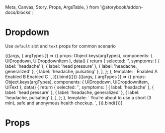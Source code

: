   Meta, Canvas, Story, Props, ArgsTable,
} from '@storybook/addon-docs/blocks';

<Meta
  title="Molecules/Dropdown"
  component={UiDropdown}
/>

# Dropdown

Use `default` slot and `text` props for common scenario

<Canvas>
  <Story
    name="Common"
    height="80px"
    args={{
      text: 'Dropdown toggle',
    }}
  >
    {((args, { argTypes }) => ({
      props: Object.keys(argTypes),
      components: { UiDropdown, UiDropdownItem },
      data() {
        return {
          selected: '',
          symptoms: [
            { label: 'headache' },
            { label: 'head pressure' },
            { label: 'headache, generalized' },
            { label: 'headache, pulsating' },
          ],
        };
      },
      template: `<UiDropdown
        :text="text"
        v-model="selected"
        style="width: 100%; max-width: 304px;"
      >
        <UiDropdownItem value="enabled-a">Enabled A</UiDropdownItem>
        <UiDropdownItem value="enabled-b">Enabled B</UiDropdownItem>
        <UiDropdownItem value="enabled-c">Enabled C</UiDropdownItem>
      </UiDropdown>`,
    })).bind({})}
  </Story>
</Canvas>

<Canvas>
  <Story
    name="Common secondary"
    height="80px"
    args={{
      text: 'Dropdown toggle',
    }}
  >
    {((args, { argTypes }) => ({
      props: Object.keys(argTypes),
      components: { UiDropdown, UiDropdownItem, UiText },
      data() {
        return {
          selected: '',
          symptoms: [
            { label: 'headache' },
            { label: 'head pressure' },
            { label: 'headache, generalized' },
            { label: 'headache, pulsating' },
          ],
        };
      },
      template: `<UiDropdown
        :text="text"
      >
        <UiText>You’re about to use a short (3 min), safe and anonymous health checkup.</UiText>
      </UiDropdown>`,
    })).bind({})}
  </Story>
</Canvas>

# Props

<Props of={UiDropdown} />
